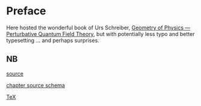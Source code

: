 # Preface {.unnumbered}

Here hosted the wonderful book of Urs Schreiber, [Geometry of Physics --- Perturbative Quantum Field Theory](https://ncatlab.org/nlab/show/geometry+of+physics+--+perturbative+quantum+field+theory), but with potentially less typo and better typesetting ... and perhaps surprises.

## NB

[source](https://ncatlab.org/nlab/source/geometry+of+physics+--+perturbative+quantum+field+theory)

[chapter source schema](https://ncatlab.org/nlab/source/A+first+idea+of+quantum+field+theory+--+Spacetime)

[TeX](https://ncatlab.org/nlab/tex/A+first+idea+of+quantum+field+theory+--+Spacetime)
